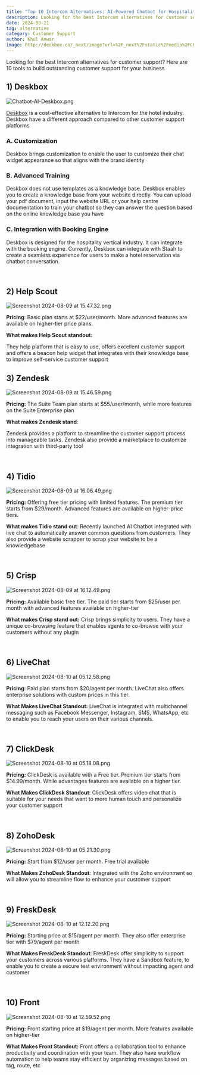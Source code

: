 ```yaml
---
title: "Top 10 Intercom Alternatives: AI-Powered Chatbot for Hospitality"
description: Looking for the best Intercom alternatives for customer support? Here are 10 tools to build outstanding customer support for your business 
date: 2024-08-21
tag: alternative
category: Customer Support
author: Khul Anwar
image: http://deskbox.co/_next/image?url=%2F_next%2Fstatic%2Fmedia%2FChatbot-AI-Deskbox.5fa8768a.png&w=3840&q=75
---
```


Looking for the best Intercom alternatives for customer support? Here are 10 tools to build outstanding customer support for your business


## 1) Deskbox

![Chatbot-AI-Deskbox.png](./img/Chatbot-AI-Deskbox.png)

[Deskbox](https://deskbox.co/) is a cost-effective alternative to Intercom for the hotel industry. Deskbox have a different approach compared to other customer support platforms

### **A. Customization**

Deskbox brings customization to enable the user to customize their chat widget appearance so that aligns with the brand identity

### **B. Advanced Training**

Deskbox does not use templates as a knowledge base. Deskbox enables you to create a knowledge base from your website directly. You can upload your pdf document, input the website URL or your help centre documentation to train your chatbot so they can answer the question based on the online knowledge base you have

### **C. Integration with Booking Engine**

Deskbox is designed for the hospitality vertical industry. It can integrate with the booking engine. Currently, Deskbox can integrate with Staah to create a seamless experience for users to make a hotel reservation via chatbot conversation.

<br/>

## **2) Help Scout**

![Screenshot 2024-08-09 at 15.47.32.png](./img/alternative-intercom-helpscout.png)

**Pricing**: Basic plan starts at $22/user/month. More advanced features are available on higher-tier price plans.

**What makes Help Scout standout:**

They help platform that is easy to use, offers excellent customer support and offers a beacon help widget that integrates with their knowledge base to improve self-service customer support
<br/>

## 3) Zendesk

![Screenshot 2024-08-09 at 15.46.59.png](./img/alternative-intercom-zendesk.png)

**Pricing:** The Suite Team plan starts at $55/user/month, while more features on the Suite Enterprise plan

**What makes Zendesk stand**:

Zendesk provides a platform to streamline the customer support process into manageable tasks. Zendesk also provide a marketplace to customize integration with third-party tool

<br/>

## 4) Tidio

![Screenshot 2024-08-09 at 16.06.49.png](./img/alternative-intercom-tidio.png)

**Pricing:** Offering free tier pricing with limited features. The premium tier starts from $29/month. Advanced features are available on higher-price tiers.

**What makes Tidio stand out**: Recently launched AI Chatbot integrated with live chat to automatically answer common questions from customers. They also provide a website scrapper to scrap your website to be a knowledgebase

<br/>

## 5) Crisp

![Screenshot 2024-08-09 at 16.12.49.png](./img/alternative-intercom-crisp.png)

**Pricing:** Available basic free tier. The paid tier starts from $25/user per month with advanced features available on higher-tier

**What makes Crisp stand out:** Crisp brings simplicity to users. They have a unique co-browsing feature that enables agents to co-browse with your customers without any plugin

<br/>

## 6) LiveChat

![Screenshot 2024-08-10 at 05.12.58.png](./img/alternative-intercom-livechat.png)

**Pricing**: Paid plan starts from $20/agent per month. LiveChat also offers enterprise solutions with custom prices in this tier.

**What Makes LiveChat Standout:** LiveChat is integrated with multichannel messaging such as Facebook Messenger, Instagram, SMS, WhatsApp, etc to enable you to reach your users on their various channels.

<br/>

## 7) ClickDesk

![Screenshot 2024-08-10 at 05.18.08.png](./img/alternative-intercom-clickdesk.png)

**Pricing:** ClickDesk is available with a Free tier. Premium tier starts from $14.99/month. While advantages features are available on a higher tier.

**What Makes ClickDesk Standout**: ClickDesk offers video chat that is suitable for your needs that want to more human touch and personalize your customer support

<br/>

## 8) ZohoDesk

![Screenshot 2024-08-10 at 05.21.30.png](./img/alternative-intercom-zohodesk.png)

**Pricing:** Start from $12/user per month. Free trial available

**What Makes ZohoDesk Standout**: Integrated with the Zoho environment so will allow you to streamline flow to enhance your customer support

<br/>

## 9) FreskDesk

![Screenshot 2024-08-10 at 12.12.20.png](./img/alternative-intercom-freshdesk.png)

**Pricing:** Starting price at $15/agent per month. They also offer enterprise tier with $79/agent per month

**What Makes FreskDesk Standout**: FreskDesk offer simplicity to support your customers across various platforms. They have a Sandbox feature, to enable you to create a secure test environment without impacting agent and customer

<br/>

## 10) Front

![Screenshot 2024-08-10 at 12.59.52.png](./img/alternative-intercom-front.png)

**Pricing:** Front starting price at $19/agent per month. More features available on higher-tier

**What Makes Front Standout:** Front offers a collaboration tool to enhance productivity and coordination with your team. They also have workflow automation to help teams stay efficient by organizing messages based on tag, route, etc